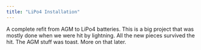 ```yaml
---
title: "LiPo4 Installation"
---
```


A complete refit from AGM to LiPo4 batteries.  This is a big project that was mostly done when we were hit by lightning.  All the new pieces survived the hit.  The AGM stuff was toast.  More on that later.
